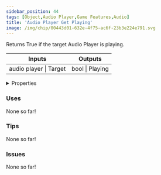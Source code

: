 ```yaml
---
sidebar_position: 44
tags: [Object,Audio Player,Game Features,Audio]
title: 'Audio Player Get Playing'
image: /img/chip/00443d01-632e-4f75-ac6f-23b3e224e791.svg
---
```


Returns True if the target Audio Player is playing.



<IChip uuid="00443d01-632e-4f75-ac6f-23b3e224e791"/>

<table><thead><tr><th>Inputs</th><th>Outputs</th></tr></thead><tbody><tr><td>audio player | Target</td><td>bool | Playing</td></tr></tbody></table>

<details>
  <summary>Properties</summary>
  <div>
    <div>
    <table>
      <tbody>
        <tr>
          <td>Is beta required?</td>
          <td>No</td>
        </tr>
        <tr>
          <td>Is chip a trolling risk?</td>
          <td>No</td>
        </tr>
        <tr>
          <td>Is chip a role assignment risk?</td>
          <td>No</td>
        </tr>
        <tr>
          <td>Chip UUID</td>
          <td>00443d01-632e-4f75-ac6f-23b3e224e791</td>
        </tr>
        <tr>
          <td>Room availability</td>
          <td>Available everywhere</td>
        </tr>
      </tbody>
    </table>
    </div>
  </div>
</details>

### Uses

None so far!

### Tips

None so far!

### Issues

None so far!